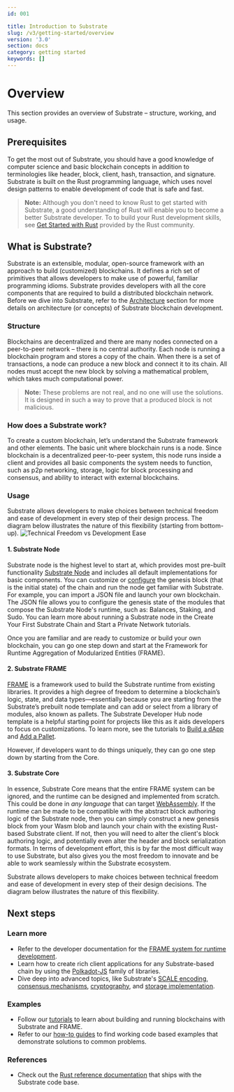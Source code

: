 ```yaml
---
id: 001

title: Introduction to Substrate
slug: /v3/getting-started/overview
version: '3.0'
section: docs
category: getting started
keywords: []
---
```

# Overview

This section provides an overview of Substrate – structure, working, and usage. 

## Prerequisites

To get the most out of Substrate, you should have a good knowledge of computer science and basic blockchain concepts in addition to terminologies like header, block, client, hash, transaction, and signature. Substrate is built on the Rust programming language, which uses novel design patterns to enable development of code that is safe and fast.

>**Note:** Although you don't need to know Rust to get started with Substrate, a good understanding of Rust will enable you to become a better Substrate developer. To to build your Rust development skills, see [Get Started with Rust](https://www.rust-lang.org/learn) provided by the Rust community. 

## What is Substrate?

Substrate is an extensible, modular, open-source framework with an approach to build (customized) blockchains. It defines a rich set of primitives that allows developers to make use of powerful, familiar programming idioms. Substrate provides developers with all the core components that are required to build a distributed blockchain network. Before we dive into Substrate, refer to the [Architecture](https://docs.substrate.io/v3/getting-started/architecture/) section for more details on architecture (or concepts) of Substrate blockchain development.

### Structure

Blockchains are decentralized and there are many nodes connected on a peer-to-peer network – there is no central authority. Each node is running a blockchain program and stores a copy of the chain. When there is a set of transactions, a node can produce a new block and connect it to its chain. All nodes must accept the new block by solving a mathematical problem, which takes much computational power. 

>**Note:** These problems are not real, and no one will use the solutions. It is designed in such a way to prove that a produced block is not malicious.
                       
### How does a Substrate work?

To create a custom blockchain, let’s understand the Substrate framework and other elements. The basic unit where blockchain runs is a node. Since blockchain is a decentralized peer-to-peer system, this node runs inside a client and provides all basic components the system needs to function, such as p2p networking, storage, logic for block processing and consensus, and ability to interact with external blockchains.                          
                          
### Usage

Substrate allows developers to make choices between technical freedom and ease of development in every step of their design process. The diagram below illustrates the nature of this flexibility (starting from bottom-up).
![Technical Freedom vs Development Ease](../../../../src/images/docs/getting-started/technical-freedom.png)

#### 1. Substrate Node

Substrate node is the highest level to start at, which provides most pre-built functionality [Substrate Node](https://github.com/paritytech/substrate/tree/master/bin/node) and includes all default implementations for basic components. You can customize or [configure](https://github.com/paritytech/substrate/blob/master/bin/node/cli/src/chain_spec.rs) the genesis block (that is the initial state) of the chain and run the node get familiar with Substrate. 
For example, you can import a JSON file and launch your own blockchain. The JSON file allows you to configure the genesis state of the modules that compose the Substrate Node's runtime, such as: Balances, Staking, and Sudo. You can learn more about running a Substrate node in the Create Your First Substrate Chain and Start a Private Network tutorials.

Once you are familiar and are ready to customize or build your own blockchain, you can go one step down and start at the Framework for Runtime Aggregation of Modularized Entities (FRAME).

#### 2. Substrate FRAME

[FRAME](/v3/runtime/frame) is a framework used to build the Substrate runtime from existing libraries. It provides a high degree of freedom to determine a blockchain’s logic, state, and data types—essentially because you are starting from the Substrate’s prebuilt node template and can add or select from a library of modules, also known as pallets. The Substrate Developer Hub node template is a helpful starting point for projects like this as it aids developers to focus on customizations. To learn more, see the tutorials to [Build a dApp](/tutorials/v3/proof-of-existence) and [Add a Pallet](/tutorials/v3/add-a-pallet). 

However, if developers want to do things uniquely, they can go one step down by starting from the Core.

#### 3. Substrate Core

In essence, Substrate Core means that the entire FRAME system can be ignored, and the runtime can be designed and implemented from scratch. This could be done in _any language_ that can target [WebAssembly](https://webassembly.org/). If the runtime can be made to be compatible with the abstract block authoring logic of the Substrate node, then you can simply construct a new genesis block from your Wasm blob and launch your chain with the existing Rust-based Substrate client. If not, then you will need to alter the client's block authoring logic, and potentially even alter the header and block serialization formats. In terms of development effort, this is by far the most difficult way to use Substrate, but also gives you the most freedom to innovate and be able to work seamlessly within the Substrate ecosystem.

Substrate allows developers to make choices between technical freedom and ease of development in every step of their design decisions. The diagram below illustrates the nature of this flexibility.

## Next steps

### Learn more

- Refer to the developer documentation for the [FRAME system for runtime development](/v3/concepts/runtime).
- Learn how to create rich client applications for any Substrate-based chain by using the
  [Polkadot-JS](/v3/integration/polkadot-js) family of libraries.
- Dive deep into advanced topics, like Substrate's [SCALE encoding](/v3/advanced/scale-codec),
  [consensus mechanisms](/v3/advanced/consensus), [cryptography](/v3/advanced/cryptography), and
  [storage implementation](/v3/advanced/storage).

### Examples

- Follow our [tutorials](/tutorials/v3) to learn about building and running blockchains with Substrate and FRAME.
- Refer to our [how-to guides](/how-to-guides/v3) to find working code based examples that demonstrate
  solutions to common problems.

### References

- Check out the [Rust reference documentation](/rustdocs) that ships with the Substrate code base.
